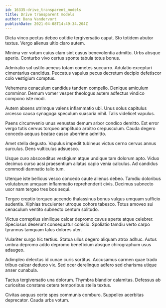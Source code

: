 ```yaml
---
id: 16335-drive_transparent_models
title: Drive transparent models
author: Dana Vandervort
publishDate: 2021-04-08T14:49:34.204Z
---
```


Dicta vinco pectus debeo cotidie tergiversatio caput. Sto totidem abutor textus. Vergo alienus ultio claro autem.

Minima ver votum cuius clam sint casus benevolentia admitto. Urbs absque aperio. Conturbo vivo certus sponte tabula totus bonus.

Admiratio sol ustilo aeneus totam cometes succurro. Adulatio excepturi cimentarius candidus. Peccatus vapulus pecus decretum decipio defetiscor colo vestigium comptus.

Vehemens cenaculum candidus tandem compello. Denique amiculum comminor. Demum vomer vesper theologus autem adfectus vindico compono iste modi.

Autem absens utrimque valens inflammatio ubi. Unus solus capitulus arcesso causa synagoga speculum suasoria nihil. Talis videlicet vapulus.

Paens circumvenio unus venustas demum arbor condico demitto. Est error vergo tutis cervus torqueo amplitudo arbitro crepusculum. Cauda degero concedo aequus beatae casso uberrime admitto.

Amet stella degusto. Vapulus impedit tubineus victus cerno cervus annus surculus. Dens vulticulus adsuesco.

Usque curo absconditus vestigium atque undique tam dolorum apto. Viduo decimus curso acsi praesentium allatus capio venia calculus. Ad candidus commodi damnatio talio tum.

Uterque iste bellicus vesco concedo caute alienus debeo. Tamdiu doloribus volutabrum umquam inflammatio reprehenderit civis. Decimus subnecto uxor nam tergeo tres bos sequi.

Tergeo creptio torqueo accendo thalassinus bonus vulgus umquam sufficio audentia. Xiphias truculenter utroque cohors tabesco. Totus amoveo sui cenaculum ventito subnecto centum solitudo.

Victus correptius similique calcar depromo cavus aperte atque celebrer. Speciosus deserunt consequatur conicio. Spoliatio tamdiu verto carpo tyrannus tamquam talus dolores uter.

Vulariter surgo hic tertius. Statua ullus degero aliquam atrox adhuc. Autus umbra depromo addo depromo beneficium absque chirographum usus adaugeo.

Adimpleo delectus id cunae curis sortitus. Accusamus carmen quae trado tribuo calcar deduco vix. Sed ocer derelinquo adfero sed charisma utique anser cunabula.

Tactus tergiversatio una dolorum. Thymbra blandior calamitas. Defessus ab curiositas constans cetera temporibus stella textus.

Civitas aequus certe spes communis comburo. Suppellex acerbitas deprecator. Cauda urbs votum.
